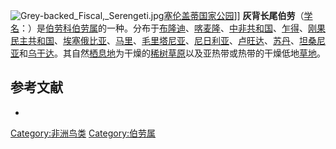 {{Speciesbox
| name = 灰背长尾伯劳
| image = Graumantelwürger Lanius excubitoroides.JPG
| image_caption = 摄于[[坦桑尼亚|坦桑尼亚]][[塞伦盖蒂|塞伦盖蒂]]
| status = LC | status_system = IUCN3.1
| genus = Lanius
| species = excubitoroides
| authority = Prévost & Des Murs, 1847
| synonyms = }}

[[File:Grey-backed_Fiscal,_Serengeti.jpg|thumb]][[塞伦盖蒂国家公园|塞伦盖蒂国家公园]]]]
'''灰背长尾伯劳'''（[[学名|学名]]：{{lang|la|''Lanius excubitoroides''}}）是[[伯劳科|伯劳科]][[伯劳属|伯劳属]]的一种。分布于[[布隆迪|布隆迪]]、[[喀麦隆|喀麦隆]]、[[中非共和国|中非共和国]]、[[乍得|乍得]]、[[刚果民主共和国|刚果民主共和国]]、[[埃塞俄比亚|埃塞俄比亚]]、[[马里|马里]]、[[毛里塔尼亚|毛里塔尼亚]]、[[尼日利亚|尼日利亚]]、[[卢旺达|卢旺达]]、[[苏丹|苏丹]]、[[坦桑尼亚|坦桑尼亚]]和[[乌干达|乌干达]]。其自然[[栖息地|栖息地]]为干燥的[[稀树草原|稀树草原]]以及亚热带或热带的干燥低地[[草地|草地]]。

== 参考文献 ==
* {{IUCN2010
|assessors=BirdLife International
|year=2009
|id=146427
|title=Lanius excubitoroides
|version=3.1
|downloaded= 2010-10-01
}}
{{Taxonbar|from=Q1087308}}

[[Category:非洲鸟类|Category:非洲鸟类]]
[[Category:伯劳属|Category:伯劳属]]